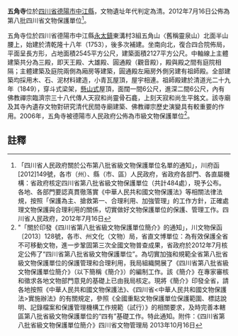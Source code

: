 {{msg:四川省文物保護單位
|名稱 = 五角寺
|編號 = 145
|圖片 = 
|級別 = S8
|分類 = 
|時代 = [[清代|清代]]
|地点 = [[四川省|四川省]][[德陽市|德陽市]][[中江縣|中江縣]]
|坐標 =
|登錄 = 2012年7月16日
}}
'''五角寺'''位於[[四川省|四川省]][[德陽市|德陽市]][[中江縣|中江縣]]，文物遺址年代判定為清。2012年7月16日公佈為第八批四川省文物保護單位<ref>「四川省人民政府關於公布第八批省級文物保護單位名單的通知」，川府函[2012]149號，各市（州）、縣（市、區）人民政府，省政府各部門、各直屬機構：省政府核定四川省第八批省級文物保護單位（共計484處），現予公布。各地、各部門要認真貫徹落實《中華人民共和國文物保護法》等相關法律法規，按照「保護為主、搶救第一、合理利用、加強管理」的工作方針，正確處理文物保護與合理利用的關係，切實做好文物保護單位的保護、管理工作。四川省人民政府，2012年7月16日</ref>。

五角寺位於四川省德陽市中江縣[[永太鎮|永太鎮]]東溝村3組五角山〈舊稱靈泉山）北面半山腰上，始建於清乾隆十八年（1753），後多次補建。坐南向北，復合四合院佈局，平面呈長方形，占地面積2545平方公尺，建築面積2127平方公尺。中軸線上主體建築共分為三殿，即天王殿、大雄殿、圓通殿（觀音殿），殿與殿之間有庭院相隔；主體建築及庭院兩側為廂房等建築，圓通殿左廂房外側另建有祖師殿。全部建築均採用木、石、泥材料建造，小青瓦屋頂，屋宇相連。祖師殿建於清道光二十九年（1849），穿斗式梁架，[[懸山式|懸山式]]屋頂，面闊一間6公尺，進深二間6公尺，內有佛教禪宗臨濟宗三十八代傳人天寂和尚靈骨石龕，上刻天寂和尚生平銘文。該寺廟及其寺內遺存文物對研究清代民間寺廟建築、佛教禪宗歷史演變具有較重要的作用。2006年，五角寺被德陽市人民政府公佈為市級文物保護單位<ref>"「關於印發《四川省第八批省級文物保護單位簡介》的通知」，川文物保函〔2013〕128號，各市、州文化（文物）局，省直文博單位：為有效保護全省不可移動文物，進一步鞏固第三次全國文物普查成果，省政府於2012年7月核定公佈了“四川省第八批省級文物保護單位”。為切實加強和規範全省第八批省級文物保護單位的保護管理和合理利用，我局組織開展了《四川省第八批省級文物保護單位簡介》（以下簡稱《簡介》）的編制工作。該《簡介》在專家審核和徵求各地文物部門意見的基礎上已由我局核定。現將《簡介》印發全省，請各地按照《中華人民共和國文物保護法》、《四川省<中華人民共和國文物保護法>實施辦法》的有關規定，參照《全國重點文物保護單位保護範圍、標誌說明、記錄檔案和保護管理機構工作規範（試行）》的相關要求，及時完善本轄區第八批省級文物保護單位的“四有”基礎工作。特此通知。附件：《四川省第八批省級文物保護單位簡介》四川省文物管理局  2013年10月16日</ref>。

==註釋==
{{reflist}}